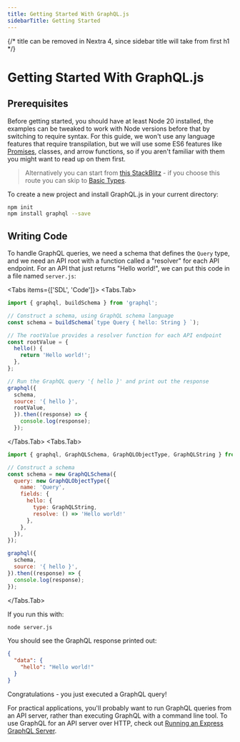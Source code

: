 ```yaml
---
title: Getting Started With GraphQL.js
sidebarTitle: Getting Started
---
```



{/* title can be removed in Nextra 4, since sidebar title will take from first h1 */}

# Getting Started With GraphQL.js

## Prerequisites

Before getting started, you should have at least Node 20 installed, the examples can be tweaked to work with Node versions
before that by switching to require syntax.
For this guide, we won't use any language features that require transpilation, but we will use some ES6 features like
[Promises](http://web.dev/articles/promises/), classes,
and arrow functions, so if you aren't familiar with them you might want to read up on them first.

> Alternatively you can start from [this StackBlitz](https://stackblitz.com/edit/stackblitz-starters-znvgwr) - if you choose
> this route you can skip to [Basic Types](./basic-types.mdx).

To create a new project and install GraphQL.js in your current directory:

```sh npm2yarn
npm init
npm install graphql --save
```

## Writing Code

To handle GraphQL queries, we need a schema that defines the `Query` type, and we need an API root with a function called a "resolver" for each API endpoint. For an API that just returns "Hello world!", we can put this code in a file named `server.js`:

<Tabs items={['SDL', 'Code']}>
  <Tabs.Tab>
```javascript
import { graphql, buildSchema } from 'graphql';

// Construct a schema, using GraphQL schema language
const schema = buildSchema(`type Query { hello: String } `);

// The rootValue provides a resolver function for each API endpoint
const rootValue = {
  hello() {
    return 'Hello world!';
  },
};

// Run the GraphQL query '{ hello }' and print out the response
graphql({
  schema,
  source: '{ hello }',
  rootValue,
  }).then((response) => {
    console.log(response);
  });

```
</Tabs.Tab>
<Tabs.Tab>
```javascript
import { graphql, GraphQLSchema, GraphQLObjectType, GraphQLString } from 'graphql';

// Construct a schema
const schema = new GraphQLSchema({
  query: new GraphQLObjectType({
    name: 'Query',
    fields: {
      hello: { 
        type: GraphQLString,
        resolve: () => 'Hello world!'
      },
    },
  }),
});

graphql({
  schema,
  source: '{ hello }',
}).then((response) => {
  console.log(response);
});
```
</Tabs.Tab>
</Tabs>

If you run this with:

```sh
node server.js
```

You should see the GraphQL response printed out:

```json
{
  "data": {
    "hello": "Hello world!"
  }
}
```

Congratulations - you just executed a GraphQL query!

For practical applications, you'll probably want to run GraphQL queries from an API server, rather than executing GraphQL with a command line tool. To use GraphQL for an API server over HTTP, check out [Running an Express GraphQL Server](./running-an-express-graphql-server).